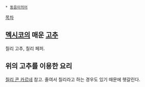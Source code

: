 * [[동음이의어]]

[[목차]]

== [[멕시코]]의 매운 [[고추]] ==
칠리 고추, 칠리 페퍼.

== 위의 고추를 이용한 요리 ==
[[칠리 콘 카르네]] 참고. 줄여서 칠리라고 하는 경우도 있기 때문에 헷갈린다.
